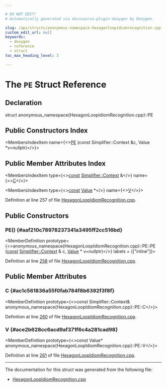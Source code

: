 ```yaml
---

# DO NOT EDIT!
# Automatically generated via docusaurus-plugin-doxygen by Doxygen.

slug: /api/structs/anonymous-namespace-hexagonloopidiomrecognition-cpp-/pe
custom_edit_url: null
keywords:
  - doxygen
  - reference
  - struct
toc_max_heading_level: 3

---
```





# The `PE` Struct Reference

<DoxygenPage pluginConfig={pluginConfig}>



## Declaration

<CodeBlock>struct anonymous_namespace{HexagonLoopIdiomRecognition.cpp}::PE</CodeBlock>

## Public Constructors Index

<MembersIndex>

<MembersIndexItem
  name={<><a href="#aaf210c78978237341a3495ff2cc516bd">PE</a> (const Simplifier::Context &amp;c, Value &#42;v=nullptr)</>}>
</MembersIndexItem>

</MembersIndex>

## Public Member Attributes Index

<MembersIndex>

<MembersIndexItem
  type={<><a href="/docs/api/files/lib/lib/target/lib/target/aarch64/aarch64promoteconstant-cpp/#a90f8350fecae261c25be85d38b451bff">const</a> <a href="/docs/api/structs/anonymous-namespace-hexagonloopidiomrecognition-cpp-/simplifier/context">Simplifier::Context</a> &amp;</>}
  name={<><a href="#ac1c561836a55f0fab784f8b6392f3f8f">C</a></>}>
</MembersIndexItem>

<MembersIndexItem
  type={<><a href="/docs/api/files/lib/lib/target/lib/target/aarch64/aarch64promoteconstant-cpp/#a90f8350fecae261c25be85d38b451bff">const</a> <a href="/docs/api/classes/llvm/value">Value</a> &#42;</>}
  name={<><a href="#ace2b628cc6acd9af371f6c4a281cad98">V</a></>}>
</MembersIndexItem>

</MembersIndex>


Definition at line 257 of file <a href="/docs/api/files/lib/lib/target/lib/target/hexagon/hexagonloopidiomrecognition-cpp">HexagonLoopIdiomRecognition.cpp</a>.

<SectionDefinition>

## Public Constructors

### PE() {#aaf210c78978237341a3495ff2cc516bd}

<MemberDefinition
  prototype={<>anonymous&#95;namespace&#123;HexagonLoopIdiomRecognition.cpp&#125;::PE::PE (<a href="/docs/api/files/lib/lib/target/lib/target/aarch64/aarch64promoteconstant-cpp/#a90f8350fecae261c25be85d38b451bff">const</a> <a href="/docs/api/structs/anonymous-namespace-hexagonloopidiomrecognition-cpp-/simplifier/context">Simplifier::Context</a> &amp; c, <a href="/docs/api/classes/llvm/value">Value</a> &#42; v=nullptr)</>}
  labels = {["inline"]}>

Definition at line <a href="/docs/api/files/lib/lib/target/lib/target/hexagon/hexagonloopidiomrecognition-cpp/#l00258">258</a> of file <a href="/docs/api/files/lib/lib/target/lib/target/hexagon/hexagonloopidiomrecognition-cpp">HexagonLoopIdiomRecognition.cpp</a>.
</MemberDefinition>

</SectionDefinition>

<SectionDefinition>

## Public Member Attributes

### C {#ac1c561836a55f0fab784f8b6392f3f8f}

<MemberDefinition
  prototype={<>const Simplifier::Context&amp; anonymous&#95;namespace&#123;HexagonLoopIdiomRecognition.cpp&#125;::PE::C</>}>

Definition at line <a href="/docs/api/files/lib/lib/target/lib/target/hexagon/hexagonloopidiomrecognition-cpp/#l00260">260</a> of file <a href="/docs/api/files/lib/lib/target/lib/target/hexagon/hexagonloopidiomrecognition-cpp">HexagonLoopIdiomRecognition.cpp</a>.
</MemberDefinition>

### V {#ace2b628cc6acd9af371f6c4a281cad98}

<MemberDefinition
  prototype={<>const Value&#42; anonymous&#95;namespace&#123;HexagonLoopIdiomRecognition.cpp&#125;::PE::V</>}>

Definition at line <a href="/docs/api/files/lib/lib/target/lib/target/hexagon/hexagonloopidiomrecognition-cpp/#l00261">261</a> of file <a href="/docs/api/files/lib/lib/target/lib/target/hexagon/hexagonloopidiomrecognition-cpp">HexagonLoopIdiomRecognition.cpp</a>.
</MemberDefinition>

</SectionDefinition>

<hr/>

The documentation for this struct was generated from the following file:

<ul>
<li><a href="/docs/api/files/lib/lib/target/lib/target/hexagon/hexagonloopidiomrecognition-cpp">HexagonLoopIdiomRecognition.cpp</a></li>
</ul>

</DoxygenPage>
